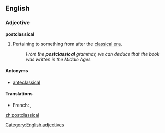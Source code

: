 ==English==

===Adjective===
'''postclassical'''

# Pertaining to something from after the [[classical era]].
#: ''From the '''postclassical''' grammar, we can deduce that the book was written in the Middle Ages''

====Antonyms====
* [[anteclassical]]

====Translations====
{{trans-top|after the classical era}}
* French: {{t|fr|post-classique}}, {{t|fr|postclassique}}
{{trans-mid}}
{{trans-bottom}}

[[Category:English adjectives]]

[[zh:postclassical]]